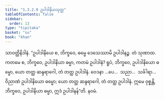 ```yaml
---
title: "1.3.2.9 ဥပါဒါနိယသုတ္တ"
tableOfContents: false
sidebar:
  order: 13
type: "tipitaka"
basket: "su"
book: "khan"
---
```



<DynamicBreadcrumb />

<Division number="121" book="khan">

<Paragraph number="698" book="khan">
သာဝတ္ထိနိဒါနံ. “ဥပါဒါနိယေ စ, ဘိက္ခဝေ, ဓမ္မေ ဒေသေဿာမိ ဥပါဒါနဉ္စ. တံ သုဏာထ. ကတမေ စ, ဘိက္ခဝေ, ဥပါဒါနိယာ ဓမ္မာ, ကတမံ ဥပါဒါနံ? ရူပံ, ဘိက္ခဝေ, ဥပါဒါနိယော ဓမ္မော, ယော တတ္ထ ဆန္ဒရာဂေါ, တံ တတ္ထ ဥပါဒါနံ. ဝေဒနာ …ပေ…  သညာ…  သင်္ခါရာ…  ဝိညာဏံ ဥပါဒါနိယော ဓမ္မော; ယော တတ္ထ ဆန္ဒရာဂေါ, တံ တတ္ထ ဥပါဒါနံ. ဣမေ ဝုစ္စန္တိ, ဘိက္ခဝေ, ဥပါဒါနိယာ ဓမ္မာ, ဣဒံ ဥပါဒါနန်”တိ.

</Paragraph>
</Division>

<Paragraph number="699" type="center" book="khan">
နဝမံ.
</Paragraph>